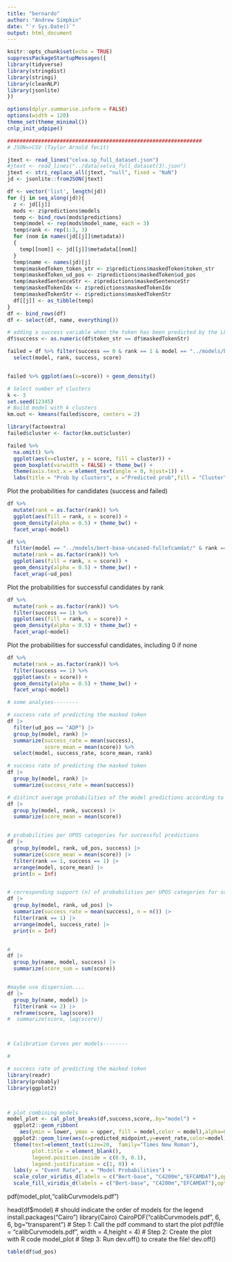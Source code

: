 ```yaml
---
title: "bernardo"
author: "Andrew Simpkin"
date: "`r Sys.Date()`"
output: html_document
---
```


```r
knitr::opts_chunk$set(echo = TRUE)
suppressPackageStartupMessages({
library(tidyverse)
library(stringdist)
library(stringi)
library(cleanNLP)
library(jsonlite)
})

options(dplyr.summarise.inform = FALSE)
options(width = 120)
theme_set(theme_minimal())
cnlp_init_udpipe()
```


```r
###############################################################
# JSON=>CSV (Taylor Arnold fecit)

jtext <- read_lines("celva.sp_full_dataset.json")
#jtext <- read_lines("../data/selva_full_dataset(3).json")
jtext <- stri_replace_all(jtext, "null", fixed = "NaN")
jd <- jsonlite::fromJSON(jtext)

df <- vector('list', length(jd))
for (j in seq_along(jd)){
  z <- jd[[j]]
  mods <- z$predictions$models
  temp <- bind_rows(mods$predictions)
  temp$model <- rep(mods$model_name, each = 3)
  temp$rank <- rep(1:3, 3)  
  for (nom in names(jd[[j]]$metadata))
  {
    temp[[nom]] <- jd[[j]]$metadata[[nom]]
  }
  temp$name <- names(jd)[j]
  temp$maskedToken_token_str <- z$predictions$maskedToken$token_str
  temp$maskedToken_ud_pos <- z$predictions$maskedToken$ud_pos
  temp$maskedSentenceStr <- z$predictions$maskedSentenceStr
  temp$maskedTokenIdx <- z$predictions$maskedTokenIdx
  temp$maskedTokenStr <- z$predictions$maskedTokenStr
  df[[j]] <- as_tibble(temp)
}
df <- bind_rows(df)
df <- select(df, name, everything())

# adding a success variable when the token has been predicted by the LLM
df$success <- as.numeric(df$token_str == df$maskedTokenStr)
```



```r
failed = df %>% filter(success == 0 & rank == 1 & model == "../models/bert-base-uncased-fullefcamdat/") %>%
  select(model, rank, success, score)


failed %>% ggplot(aes(x=score)) + geom_density()

# Select number of clusters
k <- 3
set.seed(12345)
# Build model with k clusters
km.out <- kmeans(failed$score, centers = 2)

library(factoextra)
failed$cluster <- factor(km.out$cluster)

failed %>%
  na.omit() %>%
  ggplot(aes(x=cluster, y = score, fill = cluster)) + 
  geom_boxplot(varwidth = FALSE) + theme_bw() + 
  theme(axis.text.x = element_text(angle = 0, hjust=1)) + 
  labs(title = "Prob by clusters", x ="Predicted prob",fill = "Cluster")

```

Plot the probabilities for candidates (success and failed)
```r

df %>%
  mutate(rank = as.factor(rank)) %>%
  ggplot(aes(fill = rank, x = score)) + 
  geom_density(alpha = 0.5) + theme_bw() + 
  facet_wrap(~model)

df %>%
  filter(model == "../models/bert-base-uncased-fullefcamdat/" & rank == 1) %>%
  mutate(rank = as.factor(rank)) %>%
  ggplot(aes(fill = rank, x = score)) + 
  geom_density(alpha = 0.5) + theme_bw() + 
  facet_wrap(~ud_pos)

```







Plot the probabilities for successful candidates by rank

```r

df %>%
  mutate(rank = as.factor(rank)) %>%
  filter(success == 1) %>%
  ggplot(aes(fill = rank, x = score)) + 
  geom_density(alpha = 0.5) + theme_bw() + 
  facet_wrap(~model)

```


Plot the probabilities for successful candidates, including 0 if none

```r

df %>%
  mutate(rank = as.factor(rank)) %>%
  filter(success == 1) %>%
  ggplot(aes(x = score)) + 
  geom_density(alpha = 0.5) + theme_bw() + 
  facet_wrap(~model)

```


```r
# some analyses--------

# success rate of predicting the masked token
df |>
  filter(ud_pos == "ADP") |>
  group_by(model, rank) |>
  summarize(success_rate = mean(success),
            score_mean = mean(score)) %>%
  select(model, success_rate, score_mean, rank)

# success rate of predicting the masked token
df |>
  group_by(model, rank) |>
  summarize(success_rate = mean(success))

# distinct average probabilities of the model predictions according to rank
df |>
  group_by(model, rank, success) |>
  summarize(score_mean = mean(score)) 


# probabilities per UPOS categories for successful predictions
df |>
  group_by(model, rank, ud_pos, success) |>
  summarize(score_mean = mean(score)) |>
  filter(rank == 1, success == 1) |>
  arrange(model, score_mean) |>
  print(n = Inf)


# corresponding support (n) of probabilities per UPOS categories for successful predictions 
df |>
  group_by(model, rank, ud_pos) |>
  summarize(success_rate = mean(success), n = n()) |>
  filter(rank == 1) |>
  arrange(model, success_rate) |>
  print(n = Inf)


#
df |>
  group_by(name, model, success) |>
  summarize(score_sum = sum(score))  


#maybe use dispersion....
df |>
  group_by(name, model) |>
  filter(rank <= 2) |>
  reframe(score, lag(score))
#  summarize(score, lag(score))




```




```r
# Calibration Curves per models--------

# 

# success rate of predicting the masked token
library(readr)
library(probably)
library(ggplot2)



# plot combining models
model_plot <- cal_plot_breaks(df,success,score,.by="model") + 
  ggplot2::geom_ribbon(
    aes(ymin = lower, ymax = upper, fill = model,color = model),alpha=0.25) +
  ggplot2::geom_line(aes(x=predicted_midpoint,y=event_rate,color=model),alpha=1) +
  theme(text=element_text(size=20,  family="Times New Roman"),
        plot.title = element_blank(),
        legend.position.inside = c(0.9, 0.1),
        legend.justification = c(1, 0)) +
  labs(y = "Event Rate", x = "Model Probabilities") +
  scale_color_viridis_d(labels = c("Bert-base", "C4200m","EFCAMDAT"),option='H') +
  scale_fill_viridis_d(labels = c("Bert-base", "C4200m","EFCAMDAT"),option='H')
```

pdf(model_plot,"calibCurvmodels.pdf")

head(df$model) # should indicate the order of models for the legend
install.packages("Cairo")
library(Cairo)
CairoPDF("calibCurvmodels.pdf", 6, 6, bg="transparent")
# Step 1: Call the pdf command to start the plot
pdf(file = "calibCurvmodels.pdf", width = 4,height = 4)
# Step 2: Create the plot with R code
model_plot
# Step 3: Run dev.off() to create the file!
dev.off()

```r
table(df$ud_pos)
```



